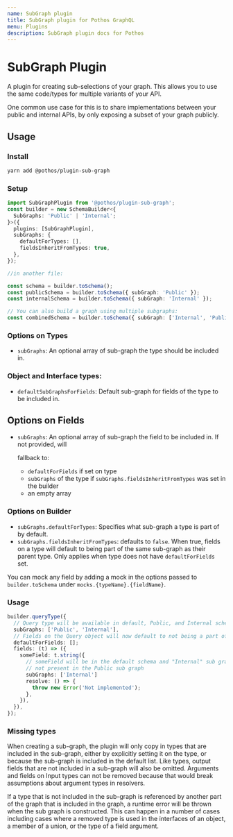 ```yaml
---
name: SubGraph plugin
title: SubGraph plugin for Pothos GraphQL
menu: Plugins
description: SubGraph plugin docs for Pothos
---
```





# SubGraph Plugin

A plugin for creating sub-selections of your graph. This allows you to use the same code/types for
multiple variants of your API.

One common use case for this is to share implementations between your public and internal APIs, by
only exposing a subset of your graph publicly.

## Usage

### Install

```bash
yarn add @pothos/plugin-sub-graph
```

### Setup

```typescript
import SubGraphPlugin from '@pothos/plugin-sub-graph';
const builder = new SchemaBuilder<{
  SubGraphs: 'Public' | 'Internal';
}>({
  plugins: [SubGraphPlugin],
  subGraphs: {
    defaultForTypes: [],
    fieldsInheritFromTypes: true,
  },
});

//in another file:

const schema = builder.toSchema();
const publicSchema = builder.toSchema({ subGraph: 'Public' });
const internalSchema = builder.toSchema({ subGraph: 'Internal' });

// You can also build a graph using multiple subgraphs:
const combinedSchema = builder.toSchema({ subGraph: ['Internal', 'Public'] });
```

### Options on Types

- `subGraphs`: An optional array of sub-graph the type should be included in.

### Object and Interface types:

- `defaultSubGraphsForFields`: Default sub-graph for fields of the type to be included in.

## Options on Fields

- `subGraphs`: An optional array of sub-graph the field to be included in. If not provided, will

  fallback to:

  - `defaultForFields` if set on type
  - `subGraphs` of the type if `subGraphs.fieldsInheritFromTypes` was set in the builder
  - an empty array

### Options on Builder

- `subGraphs.defaultForTypes`: Specifies what sub-graph a type is part of by default.
- `subGraphs.fieldsInheritFromTypes`: defaults to `false`. When true, fields on a type will default
  to being part of the same sub-graph as their parent type. Only applies when type does not have
  `defaultForFields` set.

You can mock any field by adding a mock in the options passed to `builder.toSchema` under
`mocks.{typeName}.{fieldName}`.

### Usage

```typescript
builder.queryType({
  // Query type will be available in default, Public, and Internal schemas
  subGraphs: ['Public', 'Internal'],
  // Fields on the Query object will now default to not being a part of any subgraph
  defaultForFields: [];
  fields: (t) => ({
    someField: t.string({
      // someField will be in the default schema and "Internal" sub graph, but
      // not present in the Public sub graph
      subGraphs: ['Internal']
      resolve: () => {
        throw new Error('Not implemented');
      },
    }),
  }),
});
```

### Missing types

When creating a sub-graph, the plugin will only copy in types that are included in the sub-graph,
either by explicitly setting it on the type, or because the sub-graph is included in the default
list. Like types, output fields that are not included in a sub-graph will also be omitted. Arguments
and fields on Input types can not be removed because that would break assumptions about argument
types in resolvers.

If a type that is not included in the sub-graph is referenced by another part of the graph that is
included in the graph, a runtime error will be thrown when the sub graph is constructed. This can
happen in a number of cases including cases where a removed type is used in the interfaces of an
object, a member of a union, or the type of a field argument.
